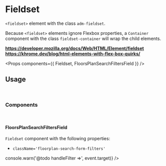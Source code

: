<!-- Packages -->

<!-- Components -->

# Fieldset

`<fieldset>` element with the class `adm-fieldset`.  

Because `<fieldset>` elements ignore Flexbox properties, a `Container` component
with the class `fieldset-container` will wrap the child elements.

**https://developer.mozilla.org/docs/Web/HTML/Element/fieldset**  
**https://khrome.dev/blog/html-elements-with-flex-box-quirks/**

<Props components={{ Fieldset, FloorsPlanSearchFiltersField }} />

## Usage

<br/>

### Components

<br/>

#### FloorsPlanSearchFiltersField

`Fieldset` component with the following properties:

- `className='floorplan-search-form-filters'`

<Preview>
  <FloorsPlanSearchFiltersField
    handleFilter={event => console.warn('@todo handleFilter =>', event.target)}
  />
</Preview>
